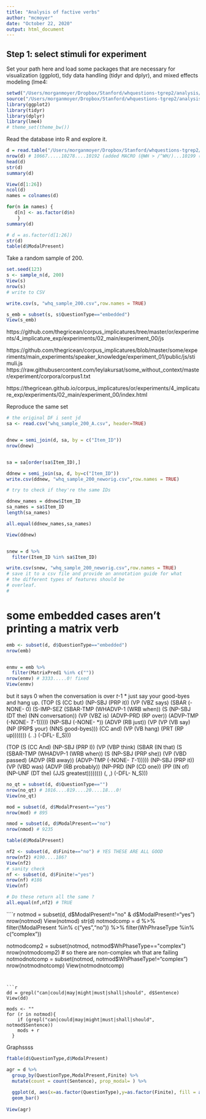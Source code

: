 ```yaml
---
title: "Analysis of factive verbs"
author: "mcmoyer"
date: "October 22, 2020"
output: html_document
---
```

  
## Step 1: select stimuli for experiment
  
Set your path here and load some packages that are necessary for visualization 
(ggplot), tidy data handling (tidyr and dplyr), and mixed effects modeling (lme4:
                                                                                                                                                               
```r
setwd("/Users/morganmoyer/Dropbox/Stanford/whquestions-tgrep2/analysis/")
source("/Users/morganmoyer/Dropbox/Stanford/whquestions-tgrep2/analysis/helpers.R")
library(ggplot2)
library(tidyr)
library(dplyr)
library(lme4)
# theme_set(theme_bw())
```

Read the database into R and explore it.
```r
d = read.table("/Users/morganmoyer/Dropbox/Stanford/whquestions-tgrep2/corpus/results/swbd.tab",sep="\t",header=T,quote="")
nrow(d) # 10667.....10278....10192 (added MACRO (@WH > /^WH/)...10199 (@WH >> /^WH)
head(d)
str(d)
summary(d)

View(d[1:26])
ncol(d)
names = colnames(d)

for(n in names) {
   d[n] <- as.factor(d$n)
    }
summary(d)

# d = as.factor(d[1:26])
str(d)
table(d$ModalPresent)
```

Take a random sample of 200.
```r
set.seed(123)
s <- sample_n(d, 200)
View(s)
nrow(s)
# write to CSV

write.csv(s, "whq_sample_200.csv",row.names = TRUE)

s_emb = subset(s, s$QuestionType=="embedded")
View(s_emb)

```
https://github.com/thegricean/corpus_implicatures/tree/master/or/experiments/4_implicature_exp/experiments/02_main/experiment_00/js

https://github.com/thegricean/corpus_implicatures/blob/master/some/experiments/main_experiments/speaker_knowledge/experiment_01/public/js/stimuli.js
https://raw.githubusercontent.com/leylakursat/some_without_context/master/experiment/corpora/corpus1.txt

https://thegricean.github.io/corpus_implicatures/or/experiments/4_implicature_exp/experiments/02_main/experiment_00/index.html

Reproduce the same set
```r
# the original DF i sent jd
sa <- read.csv("whq_sample_200_A.csv", header=TRUE)


dnew = semi_join(d, sa, by = c("Item_ID"))
nrow(dnew)


sa = sa[order(sa$Item_ID),]

ddnew = semi_join(sa, d, by=c("Item_ID"))
write.csv(ddnew, "whq_sample_200_neworig.csv",row.names = TRUE)

# try to check if they're the same IDs

ddnew_names = ddnew$Item_ID
sa_names = sa$Item_ID
length(sa_names)

all.equal(ddnew_names,sa_names)

View(ddnew)


snew = d %>%
  filter(Item_ID %in% sa$Item_ID)

write.csv(snew, "whq_sample_200_neworig.csv",row.names = TRUE)
# save it to a csv file and provide an annotation guide for what 
# the different types of features should be
# overleaf. 
# 
```
# some embedded cases aren't printing a matrix verb
```r
emb <- subset(d, d$QuestionType=="embedded")
nrow(emb)


enmv = emb %>%
  filter(MatrixPred1 %in% c(""))
nrow(enmv) # 3333.....0! fixed
View(enmv)

```

but it says 0 when the conversation is over *t*-1 * just say your good-byes and hang up.
(TOP (S (CC but) 
        (NP-SBJ (PRP it)) 
        (VP (VBZ says) 
            (SBAR (-NONE- 0) 
                  (S-IMP-SEZ (SBAR-TMP (WHADVP-1 (WRB when)) 
                                      (S (NP-SBJ (DT the) (NN conversation)) (VP (VBZ is) (ADVP-PRD (RP over)) (ADVP-TMP (-NONE- *T*-1))))) (NP-SBJ (-NONE- *)) (ADVP (RB just)) (VP (VP (VB say) (NP (PRP$ your) (NNS good-byes))) (CC and) (VP (VB hang) (PRT (RP up))))))) (. .) (-DFL- E_S)))



(TOP (S (CC And) (NP-SBJ (PRP I)) 
                  (VP (VBP think) 
                      (SBAR (IN that) 
                            (S (SBAR-TMP (WHADVP-1 (WRB when)) 
                                (S (NP-SBJ (PRP she)) (VP (VBD passed) (ADVP (RB away)) (ADVP-TMP (-NONE- *T*-1))))) (NP-SBJ (PRP it)) (VP (VBD was) (ADVP (RB probably)) (NP-PRD (NP (CD one)) (PP (IN of) (NP-UNF (DT the) (JJS greatest)))))))) (, ,) (-DFL- N_S)))


```r
no_qt = subset(d, d$QuestionType=="")
nrow(no_qt) # 1016....819....20....18...0!
View(no_qt)

mod = subset(d, d$ModalPresent=="yes")
nrow(mod) # 895

nmod = subset(d, d$ModalPresent=="no")
nrow(nmod) # 9235

table(d$ModalPresent)

nf2 <- subset(d, d$Finite=="no") # YES THESE ARE ALL GOOD
nrow(nf2) #190....186?
View(nf2)
# sanity check
nf <- subset(d, d$Finite!="yes") 
nrow(nf) #186
View(nf)

# Do these return all the same ?
all.equal(nf,nf2) # TRUE
````




````r
notmod = subset(d, d$ModalPresent!="no" & d$ModalPresent!="yes")
nrow(notmod)
View(notmod)
str(d)
notmodcomp = d %>%
  filter(!ModalPresent %in% c("yes","no")) %>%
  filter(WhPhraseType %in% c("complex"))

notmodcomp2 = subset(notmod, notmod$WhPhaseType=="complex")
nrow(notmodcomp2) # so there are non-complex wh that are failing
notmodnotcomp = subset(notmod, notmod$WhPhaseType!="complex")
nrow(notmodnotcomp)
View(notmodnotcomp)

```


```r
dd = grepl("can|could|may|might|must|shall|should", d$Sentence)
View(dd)

mods <- ""
for (r in notmod){
    if (grepl("can|could|may|might|must|shall|should", notmod$Sentence))
    mods + r
  }
```

Graphssss

```r
ftable(d$QuestionType,d$ModalPresent)

agr = d %>%
  group_by(QuestionType,ModalPresent,Finite) %>%
  mutate(count = count(Sentence), prop_modal= ) %>%
  
  ggplot(d, aes(x=as.factor(QuestionType),y=as.factor(Finite), fill = as.factor(ModalPresent))) +
  geom_bar()
  
View(agr)

```


